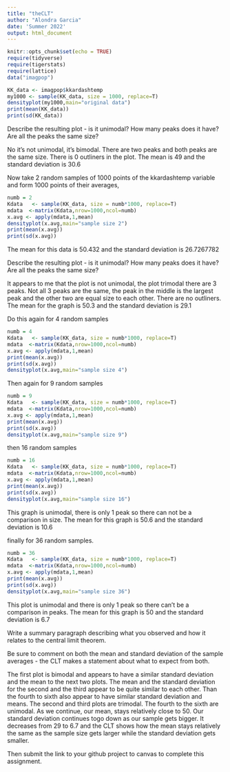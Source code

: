 ```yaml
---
title: "theCLT"
author: "Alondra Garcia"
date: 'Summer 2022'
output: html_document
---
```

```r
knitr::opts_chunk$set(echo = TRUE)
require(tidyverse)
require(tigerstats)
require(lattice)
data("imagpop")
```

```r
KK_data <- imagpop$kkardashtemp
my1000 <- sample(KK_data, size = 1000, replace=T)
densityplot(my1000,main="original data")
print(mean(KK_data))
print(sd(KK_data))
```

Describe the resulting plot -  is it unimodal?  How many peaks does it have?  Are all the peaks the same size? 

No it's not unimodal, it's bimodal. There are two peaks and both peaks are the same size. There is 0 outliners in the plot. The mean is 49 and the standard deviation is 30.6

Now take 2 random samples of 1000 points of the kkardashtemp variable and form 1000 points of their averages,

```r
numb = 2
Kdata   <- sample(KK_data, size = numb*1000, replace=T)
mdata  <-matrix(Kdata,nrow=1000,ncol=numb)
x.avg <- apply(mdata,1,mean)
densityplot(x.avg,main="sample size 2")
print(mean(x.avg))
print(sd(x.avg))
```

The mean for this data is 50.432 and the standard deviation is 26.7267782

Describe the resulting plot -  is it unimodal?  How many peaks does it have?  Are all the peaks the same size? 

It appears to me that the plot is not unimodal, the plot trimodal there are 3 peaks. Not all 3 peaks are the same, the peak in the middle is the largest peak and the other two are equal size to each other. There are no outliners. The mean for the graph is 50.3 and the standard deviation is 29.1

Do this again for 4 random samples

```r
numb = 4
Kdata   <- sample(KK_data, size = numb*1000, replace=T)
mdata  <-matrix(Kdata,nrow=1000,ncol=numb)
x.avg <- apply(mdata,1,mean)
print(mean(x.avg))
print(sd(x.avg))
densityplot(x.avg,main="sample size 4")
```

Then again for 9 random samples

```r
numb = 9
Kdata   <- sample(KK_data, size = numb*1000, replace=T)
mdata  <-matrix(Kdata,nrow=1000,ncol=numb)
x.avg <- apply(mdata,1,mean)
print(mean(x.avg))
print(sd(x.avg))
densityplot(x.avg,main="sample size 9")
```

then 16 random samples

```r
numb = 16
Kdata   <- sample(KK_data, size = numb*1000, replace=T)
mdata  <-matrix(Kdata,nrow=1000,ncol=numb)
x.avg <- apply(mdata,1,mean)
print(mean(x.avg))
print(sd(x.avg))
densityplot(x.avg,main="sample size 16")
```

This graph is unimodal, there is only 1 peak so there can not be a comparison in size. The mean for this graph is 50.6 and the standard deviation is 10.6

finally for 36 random samples.

```r
numb = 36
Kdata   <- sample(KK_data, size = numb*1000, replace=T)
mdata  <-matrix(Kdata,nrow=1000,ncol=numb)
x.avg <- apply(mdata,1,mean)
print(mean(x.avg))
print(sd(x.avg))
densityplot(x.avg,main="sample size 36")
```

This plot is unimodal and there is only 1 peak so there can't be a comparison in peaks. The mean for this graph is 50 and the standard deviation is 6.7

Write a summary paragraph describing what you observed and how it relates to the central limit theorem.

Be sure to comment on both the mean and standard deviation of the sample averages - the CLT makes a statement about what to expect from both.

 The first plot is bimodal and appears to have a similar standard deviation and the mean to the next two plots. The mean and the standard deviation for the second and the third appear to be quite similar to each other. Than the fourth to sixth also appear to have similar standard deviation and means. The second and third plots are trimodal. The fourth to the sixth are unimodal. As we continue, our mean, stays relatively close to 50. Our standard deviation continues togo down as our sample gets bigger. It decreases from 29 to 6.7 and the CLT shows how the mean stays relatively the same as the sample size gets larger while the standard deviation gets smaller. 

Then submit the link to your github project  to canvas to complete this assignment.